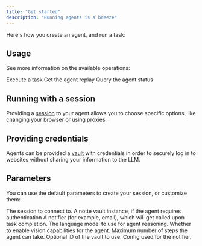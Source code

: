 ```yaml
---
title: "Get started"
description: "Running agents is a breeze"
---
```



Here's how you create an agent, and run a task:

<AgentRun/>

## Usage

See more information on the available operations:

<CardGroup cols={3}>
  <Card
    title="Run"
    icon="circle-play"
    href="../remoteagent/run"
  >
  Execute a task
  </Card>
  <Card
    title="Replay"
    icon="image"
    href="../remoteagent/replay"
  >
  Get the agent replay
  </Card>
  <Card
    title="Status"
    icon="circle-info"
    href="../remoteagent/status"
  >
  Query the agent status
  </Card>
</CardGroup>

## Running with a session

Providing a [session](../manual/session) to your agent allows you to choose specific options, like changing your browser or using proxies.

<AgentSession/>

## Providing credentials

Agents can be provided a [vault](../manual/vault) with credentials in order to securely log in to websites without sharing your information to the LLM.

<VaultPython />

## Parameters

You can use the default parameters to create your session, or customize them:

<ParamField path="session" type="RemoteSession" required>
  The session to connect to.
</ParamField>

<ParamField path="vault" type="UnionType[NotteVault, None]" default="None">
  A notte vault instance, if the agent requires authentication
</ParamField>

<ParamField path="notifier" type="UnionType[BaseNotifier, None]" default="None">
  A notifier (for example, email), which will get called upon task completion.
</ParamField>

<ParamField path="persona" type="UnionType[Persona, None]" default="None">
</ParamField>

<ParamField path="reasoning_model" type="notte_core.common.config.LlmModel | str">
  The language model to use for agent reasoning.
</ParamField>

<ParamField path="use_vision" type="bool">
  Whether to enable vision capabilities for the agent.
</ParamField>

<ParamField path="max_steps" type="int">
  Maximum number of steps the agent can take.
</ParamField>

<ParamField path="vault_id" type="str | None">
  Optional ID of the vault to use.
</ParamField>

<ParamField path="persona_id" type="str | None">
</ParamField>

<ParamField path="notifier_config" type="dict[str, typing.Any] | None">
  Config used for the notifier.
</ParamField>
